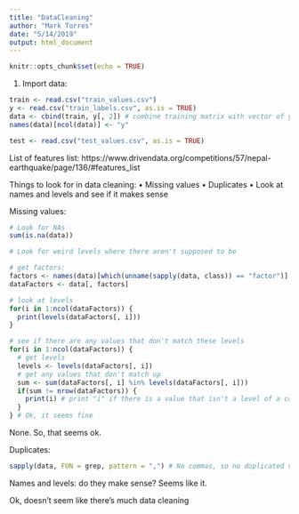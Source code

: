 ```yaml
---
title: "DataCleaning"
author: "Mark Torres"
date: "5/14/2019"
output: html_document
---
```


```r
knitr::opts_chunk$set(echo = TRUE)
```

1. Import data:

```r
train <- read.csv("train_values.csv")
y <- read.csv("train_labels.csv", as.is = TRUE)
data <- cbind(train, y[, 2]) # combine training matrix with vector of y values
names(data)[ncol(data)] <- "y"

test <- read.csv("test_values.csv", as.is = TRUE)
```

List of features list: 
https://www.drivendata.org/competitions/57/nepal-earthquake/page/136/#features_list

Things to look for in data cleaning: 
• Missing values
• Duplicates
• Look at names and levels and see if it makes sense

Missing values:
```r
# Look for NAs
sum(is.na(data))

# Look for weird levels where there aren't supposed to be

# get factors:
factors <- names(data)[which(unname(sapply(data, class)) == "factor")]
dataFactors <- data[, factors]

# look at levels
for(i in 1:ncol(dataFactors)) {
  print(levels(dataFactors[, i]))
}

# see if there are any values that don't match these levels
for(i in 1:ncol(dataFactors)) {
  # get levels
  levels <- levels(dataFactors[, i])
  # get any values that don't match up
  sum <- sum(dataFactors[, i] %in% levels(dataFactors[, i]))
  if(sum != nrow(dataFactors)) {
    print(i) # print "i" if there is a value that isn't a level of a column
  }
} # Ok, it seems fine

```


None. So, that seems ok.

Duplicates:
```r
sapply(data, FUN = grep, pattern = ",") # No commas, so no duplicated values in the same entry?
```

Names and levels: do they make sense? Seems like it. 

Ok, doesn't seem like there's much data cleaning


